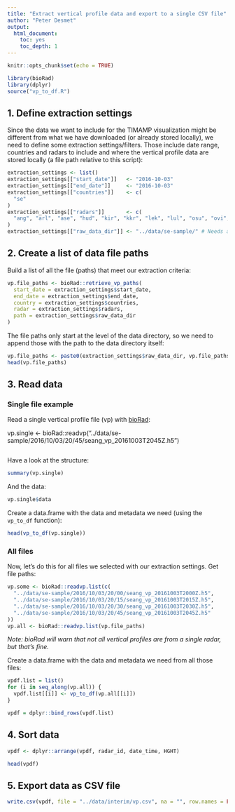 ```yaml
---
title: "Extract vertical profile data and export to a single CSV file"
author: "Peter Desmet"
output:
  html_document:
    toc: yes
    toc_depth: 1
---
```


```r
knitr::opts_chunk$set(echo = TRUE)
```

```r
library(bioRad)
library(dplyr)
source("vp_to_df.R")
```

## 1. Define extraction settings

Since the data we want to include for the TIMAMP visualization might be different from what we have downloaded (or already stored locally), we need to define some extraction settings/filters. Those include date range, countries and radars to include and where the vertical profile data are stored locally (a file path relative to this script):

```r
extraction_settings <- list()
extraction_settings[["start_date"]]   <- "2016-10-03"
extraction_settings[["end_date"]]     <- "2016-10-03"
extraction_settings[["countries"]]    <- c(
  "se"
)
extraction_settings[["radars"]]       <- c(
  "ang", "arl", "ase", "hud", "kir", "kkr", "lek", "lul", "osu", "ovi", "var", "vil"
)
extraction_settings[["raw_data_dir"]] <- "../data/se-sample/" # Needs a trailing slash!
```

## 2. Create a list of data file paths

Build a list of all the file (paths) that meet our extraction criteria:

```r
vp.file_paths <- bioRad::retrieve_vp_paths(
  start_date = extraction_settings$start_date,
  end_date = extraction_settings$end_date,
  country = extraction_settings$countries,
  radar = extraction_settings$radars,
  path = extraction_settings$raw_data_dir
)
```

The file paths only start at the level of the data directory, so we need to append those with the path to the data directory itself:

```r
vp.file_paths <- paste0(extraction_settings$raw_data_dir, vp.file_paths)
head(vp.file_paths)
```

## 3. Read data

### Single file example

Read a single vertical profile file (vp) with [bioRad](https://github.com/adokter/bioRad):

vp.single <- bioRad::readvp("../data/se-sample/2016/10/03/20/45/seang_vp_20161003T2045Z.h5")
```r
```

Have a look at the structure:

```r
summary(vp.single)
```

And the data:

```r
vp.single$data
```

Create a data.frame with the data and metadata we need (using the `vp_to_df` function):

```r
head(vp_to_df(vp.single))
```

### All files

Now, let's do this for all files we selected with our extraction settings. Get file paths:

```r
vp.some <- bioRad::readvp.list(c(
  "../data/se-sample/2016/10/03/20/00/seang_vp_20161003T2000Z.h5",
  "../data/se-sample/2016/10/03/20/15/seang_vp_20161003T2015Z.h5",
  "../data/se-sample/2016/10/03/20/30/seang_vp_20161003T2030Z.h5",
  "../data/se-sample/2016/10/03/20/45/seang_vp_20161003T2045Z.h5"
))
vp.all <- bioRad::readvp.list(vp.file_paths)
```

_Note: bioRad will warn that not all vertical profiles are from a single radar, but that's fine._

Create a data.frame with the data and metadata we need from all those files:

```r
vpdf.list = list()
for (i in seq_along(vp.all)) {
  vpdf.list[[i]] <- vp_to_df(vp.all[[i]])
}

vpdf = dplyr::bind_rows(vpdf.list)
```

## 4. Sort data

```r
vpdf <- dplyr::arrange(vpdf, radar_id, date_time, HGHT)
```

```r
head(vpdf)
```

## 5. Export data as CSV file

```r
write.csv(vpdf, file = "../data/interim/vp.csv", na = "", row.names = FALSE)
```
